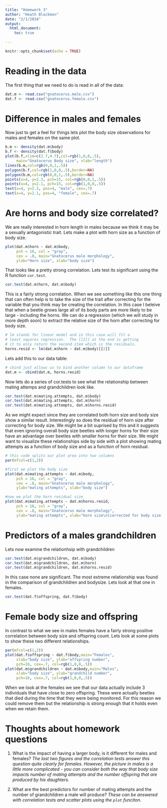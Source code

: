 ```yaml
---
title: "Homework 3"
author: "Heath Blackmon"
date: "2/1/2018"
output: 
  html_document:
    toc: true
  
---
```


```r
knitr::opts_chunk$set(echo = TRUE)
```

# Reading in the data

The first thing that we need to do is read in all of the data:
```r
dat.m <- read.csv("gnatocerus.male.csv")
dat.f <- read.csv("gnatocerus.female.csv")
```

# Difference in males and females

Now just to get a feel for things lets plot the body size observations for males and females on the same plot.
```r
b.m <- density(dat.m$body)
b.f <- density(dat.f$body)
plot(b.f,xlim=c(2.7,4.7),col=rgb(1,0,0,.5),
     main="Gnatocerus Body size", xlab="length")
lines(b.m,col=rgb(0,0,1,.5))
polygon(b.f,col=rgb(1,0,0,.5),border=NA)
polygon(b.m,col=rgb(0,0,1,.5),border=NA)
points(x=4, y=2.3, pch=15, col=rgb(0,0,1,.5))
points(x=4, y=2.1, pch=15, col=rgb(1,0,0,.5))
text(x=4, y=2.3, pos=4, "male", cex=.7)
text(x=4, y=2.1, pos=4, "female", cex=.7)
```


# Are horns and body size correlated?

We are really interested in horn length in males because we think it may be a sexually antagonistic trait.  Lets make a plot with horn size as a function of body size.

```r
plot(dat.m$horn ~ dat.m$body,
     pch = 16, col = "gray",
     cex = .8, main="Gnatocerus male morphology",
     ylab="Horn size", xlab="body size")
```

That looks like a pretty strong correlation.  Lets test its significant using the R function `cor.test`.

```r
cor.test(dat.m$horn, dat.m$body)
```

This is a fairly strong correlation. When we see something like this one thing that can often help is to take the size of the trait after correcting for the variable that you think may be creating the correlation.  In this case I beleive that when a beetle grows large all of its body parts are more likely to be large - including the horns.  We can do a regression (which we will study in more depth soon) to extract the relative size of the horn after correcting for body size.

```r
# lm stands for linear model and in this case will fit a 
# least squares regression.  The [[2]] at the end is getting 
# it to only return the second item which is the residuals.
horns.resid <- lm(dat.m$horn ~ dat.m$body)[[2]]
```

Lets add this to our data table:

```r
# cbind just allows us to bind another column to our dataframe
dat.m <- cbind(dat.m, horns.resid)
```

Now lets do a series of cor.tests to see what the relationship between mating attemps and grandchildren look like.

```r
cor.test(dat.m$mating.attempts, dat.m$body)
cor.test(dat.m$mating.attempts, dat.m$horn)
cor.test(dat.m$mating.attempts, dat.m$horns.resid)
```

As we might expect since they are correlated both horn size and body size show a similar result.  Interestingly so does the residual of horn size after correcting for body size.  We might be a bit suprised by this and it suggests that even ignoring overall body size beetles with longer horns for their size have an advantage over beetles with smaller horns for their size.  We might want to visualize these relationships side by side with a plot showing mating attempts as a function of body size and as a function of horn residual.

```r
# this code splits our plot area into two columns
par(mfcol=c(1,2))

#first we plot the body size
plot(dat.m$mating.attempts ~ dat.m$body,
     pch = 16, col = "gray",
     cex = .8, main="Gnatocerus male morphology",
     ylab="mating attempts", xlab="body size")

#now we plot the horn residual size
plot(dat.m$mating.attempts ~ dat.m$horns.resid,
     pch = 16, col = "gray",
     cex = .8, main="Gnatocerus male morphology",
     ylab="mating attempts", xlab="horn size\n(corrected for body size)")
```

# Predictors of a males grandchildren

Lets now examine the relationhsip with grandchildren

```r
cor.test(dat.m$grandchildren, dat.m$body)
cor.test(dat.m$grandchildren, dat.m$horn)
cor.test(dat.m$grandchildren, dat.m$horns.resid)
```

In this case none are significant.  The most extreme relationship was found in the comparison of grandchildren and bodysize.  Lets look at that one in females.

```r
cor.test(dat.f$offspring, dat.f$body)
```

# Female body size and offspring

In contrast to what we see in males females have a fairly strong positive correlation between body size and offspring count.  Lets look at some plots to show these two different relationships.

```r
par(mfcol=c(1,2))
plot(dat.f$offspring ~ dat.f$body,main="Females",
     xlab="body size", ylab="offspring number",
     pch=16, cex=.7, col=rgb(1,0,0,.5))
plot(dat.m$grandchildren ~ dat.m$body,main="Males",
     xlab="body size", ylab="grandchild number",
     pch=16, cex=.7, col=rgb(1,0,0,.5))
```

When we look at the females we see that our data actually include 3 individuals that have close to zero offspring.  These were actually beetles that died during the time that they were being monitored.  For this reason we could remove them but the relationship is strong enough that it holds even when we retain them.

# Thoughts about homework questions

1. What is the impact of having a larger body, is it different for males and females? *The last two figures and the correlation tests answer this question quite clearly for females.  However, the picture in males is a little more complicated - you can consider both the way that body size impacts number of mating attempts and the number offspring that are produced by his daughters.*

2. What are the best predictors for number of mating attempts and the number of grandchildren a male will produce? *These can be answered with correlation tests and scatter plots using the `plot` funciton.*

